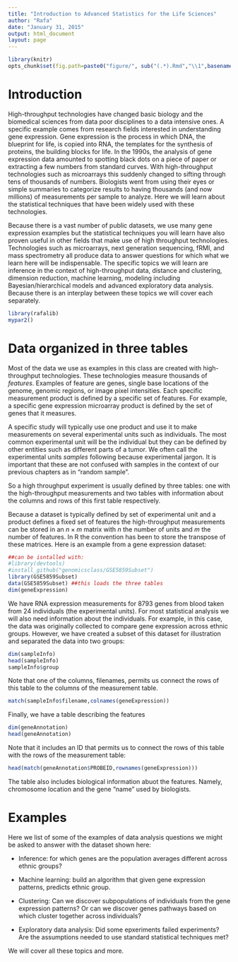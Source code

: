 ```yaml
---
title: "Introduction to Advanced Statistics for the Life Sciences"
author: "Rafa"
date: "January 31, 2015"
output: html_document
layout: page
---
```


```r
library(knitr)
opts_chunk$set(fig.path=paste0("figure/", sub("(.*).Rmd","\\1",basename(knitr:::knit_concord$get('infile'))), "-"))
```

# Introduction

High-throughput technologies have changed basic biology and the biomedical sciences from data poor disciplines to a data intensive ones. A specific example comes from research fields interested in understanding gene expression. Gene expression is the process in which DNA, the blueprint for life, is copied into RNA, the templates for the synthesis of proteins, the building blocks for life.  In the 1990s, the analysis of gene expression data amounted to spotting black dots on a piece of paper or extracting a few numbers from standard curves. With high-throughput technologies such as microarrays this suddenly changed to sifting through tens of thousands of numbers. Biologists went from using their eyes or simple summaries to categorize results to having thousands (and now millions) of measurements per sample to analyze. Here we will learn about the statistical techniques that have been widely used with these technologies.

Because there is a vast number of public datasets, we use many gene expression examples but the statistical techniques you will learn have also proven useful in other fields that make use of high throughput technologies. Technologies such as microarrays, next generation sequencing, fRMI, and mass spectrometry all produce data to answer questions for which what we learn here will be indispensable. The specific topics we will learn are inference in the context of high-throughput data, distance and clustering, dimension reduction, machine learning, modeling including Bayesian/hierarchical models and advanced exploratory data analysis. Because there is an interplay between these topics we will cover each separately. 

```r
library(rafalib)
mypar2()
```
<a name="threetables"></a>

# Data organized in three tables

Most of the data we use as examples in this class are created with high-throughput technologies. These technologies measure thousands of _features_. Examples of feature are genes, single base locations of the genome, genomic regions, or image pixel intensities. Each specific measurement product is defined by a specific set of features. 
For example, a specific gene expression microarray product is defined by the set of genes that it measures. 

A specific study will typically use one product and use it to make measurements on several experimental units such as individuals. The most common experimental unit will be the individual but  they can be defined by other entities such as different parts of a tumor. We often call the experimental units _samples_ following because experimental jargon. It is important that these are not confused with samples in the context of our previous chapters as in "random sample". 

So a high throughput experiment is usually defined by three tables: one with the high-throughput measurements and two tables with information about the columns and rows of this first table respectively.

Because a dataset is typically defined by set of experimental unit and a product  defines a fixed set of features the high-throughput measurements can be stored in an $n \times m$ matrix with $n$ the number of units and $m$ the number of features. In R the convention has been to store the transpose of these matrices. Here is an example from a gene expression dataset:

```r
##can be isntalled with:
#library(devtools)
#install_github("genomicsclass/GSE5859Subset")
library(GSE5859Subset)
data(GSE5859Subset) ##this loads the three tables
dim(geneExpression)
```

We have RNA expression measurements for 8793 genes from blood taken from 24 individuals (the experimental units). For most statistical analysis we will also need information about the individuals. For example, in this case, the data was originally collected to compare gene expression across ethnic groups. However, we have created a subset of this dataset for illustration and separated the data into two groups:


```r
dim(sampleInfo)
head(sampleInfo)
sampleInfo$group
```

Note that one of the columns, filenames, permits us connect the rows of this table to the columns of the measurement table.

```r
match(sampleInfo$filename,colnames(geneExpression))
```


Finally, we have a table describing the features

```r
dim(geneAnnotation)
head(geneAnnotation)
```

Note that it includes an ID that permits us to connect the rows of this table with the rows of the measurement table:
```r
head(match(geneAnnotation$PROBEID,rownames(geneExpression)))
```
The table also includes biological information abuot the features. Namely,  chromosome location and the gene "name" used by biologists.

# Examples

Here we list of some of the examples of data analysis questions we might be asked to answer with the dataset shown here:

* Inference: for which genes are the population averages different across ethnic groups? 

* Machine learning: build an algorithm that given gene expression patterns, predicts ethnic group.

* Clustering: Can we discover subpopulations of individuals from the gene expression patterns? Or can we discover genes pathways based on which cluster together across individuals?

* Exploratory data analysis: Did some epxeriments failed experiments? Are the assumptions needed to use standard statistical techniques met? 

We will cover all these topics and more. 

